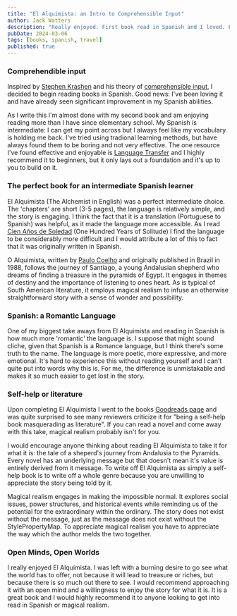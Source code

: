 ```yaml
---
title: "El Alquimista: an Intro to Comprehensible Input"
author: Jack Watters
description: "Really enjoyed. First book read in Spanish and I loved. Favorite book I've read as an adult."
pubDate: 2024-03-06
tags: [books, spanish, travel]
published: true
---
```


### Comprehendible input

Inspired by [Stephen Krashen](https://www.sdkrashen.com/) and his theory of [comprehensible input](https://www.youtube.com/watch?v=fnUc_W3xE1w), I decided to begin reading books in Spanish. Good news: I've been loving it and have already seen significant improvement in my Spanish abilities.

As I write this I'm almost done with my second book and am enjoying reading more than I have since elementary school. My Spanish is intermediate: I can get my point across but I always feel like my vocabulary is holding me back. I've tried using tradional learning methods, but have always found them to be boring and not very effective. The one resource I've found effective and enjoyable is [Language Transfer](https://www.languagetransfer.org/) and I highly recommend it to beginners, but it only lays out a foundation and it's up to you to build on it.

### The perfect book for an intermediate Spanish learner

El Alquimista (The Alchemist in English) was a perfect intermediate choice. The 'chapters' are short (3-5 pages), the language is relatively simple, and the story is engaging. I think the fact that it is a translation (Portuguese to Spanish) was helpful, as it made the language more accessible. As I read [Cien Años de Soledad](https://en.wikipedia.org/wiki/One_Hundred_Years_of_Solitude) (One Hundred Years of Solitude) I find the language to be considerably more difficult and I would attribute a lot of this to fact that it was originally written in Spanish.

O Alquimista, written by [Paulo Coelho](https://en.wikipedia.org/wiki/Paulo_Coelho) and originally published in Brazil in 1988, follows the journey of Santiago, a young Andalusian shepherd who dreams of finding a treasure in the pyramids of Egypt. It engages in themes of destiny and the importance of listening to ones heart. As is typical of South American literature, it employs magical realism to infuse an otherwise straightforward story with a sense of wonder and possibility.

### Spanish: a Romantic Language

One of my biggest take aways from El Alquimista and reading in Spanish is how much more 'romantic' the language is. I suppose that might sound cliche, given that Spanish is a Romance language, but I think there's some truth to the name. The language is more poetic, more expressive, and more emotional. It's hard to experience this without reading yourself and I can't quite put into words why this is. For me, the difference is unmistakable and makes it so much easier to get lost in the story.

### Self-help or literature

Upon completing El Alquimista I went to the books [Goodreads page](https://www.goodreads.com/en/book/show/18144590) and was quite surprised to see many reviewers criticize it for "being a self-help book masquerading as literature". If you can read a novel and come away with this take, magical realism probably isn't for you.

I would encourage anyone thinking about reading El Alquimista to take it for what it is: the tale of a sheperd's journey from Andalusia to the Pyramids. Every novel has an underlying message but that doesn't mean it's value is entirely derived from it message. To write off El Alquimista as simply a self-help book is to write off a whole genre because you are unwilling to appreciate the story being told by it.

Magical realism engages in making the impossible normal. It explores social issues, power structures, and historical events while reminding us of the potential for the extraordinary within the ordinary. The story does not exist without the message, just as the message does not exist without the StylePropertyMap. To appreciate magical realism you have to appreciate the way which the author melds the two together.

### Open Minds, Open Worlds

I really enjoyed El Alquimista. I was left with a burning desire to go see what the world has to offer, not because it will lead to treasure or riches, but because there is so much out there to see. I would recommend approaching it with an open mind and a willingness to enjoy the story for what it is. It is a great book and I would highly recommend it to anyone looking to get into read in Spanish or magical realism.
